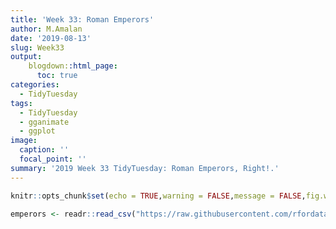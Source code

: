 ```yaml
---
title: 'Week 33: Roman Emperors'
author: M.Amalan
date: '2019-08-13'
slug: Week33
output: 
    blogdown::html_page:
      toc: true
categories:
  - TidyTuesday
tags:
  - TidyTuesday
  - gganimate
  - ggplot
image:
  caption: ''
  focal_point: ''
summary: '2019 Week 33 TidyTuesday: Roman Emperors, Right!.'     
---
```


```r
knitr::opts_chunk$set(echo = TRUE,warning = FALSE,message = FALSE,fig.width = 12,fig.height = 9)
```

```r
emperors <- readr::read_csv("https://raw.githubusercontent.com/rfordatascience/tidytuesday/master/data/2019/2019-08-13/emperors.csv")

```

